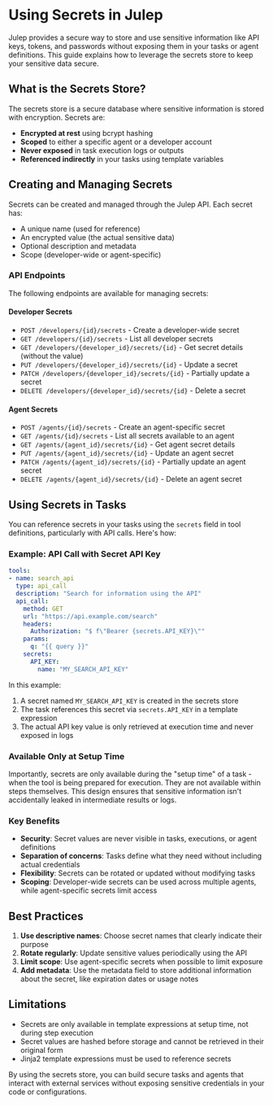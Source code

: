 # Using Secrets in Julep

Julep provides a secure way to store and use sensitive information like API keys, tokens, and passwords without exposing them in your tasks or agent definitions. This guide explains how to leverage the secrets store to keep your sensitive data secure.

## What is the Secrets Store?

The secrets store is a secure database where sensitive information is stored with encryption. Secrets are:

- **Encrypted at rest** using bcrypt hashing
- **Scoped** to either a specific agent or a developer account
- **Never exposed** in task execution logs or outputs
- **Referenced indirectly** in your tasks using template variables

## Creating and Managing Secrets

Secrets can be created and managed through the Julep API. Each secret has:

- A unique name (used for reference)
- An encrypted value (the actual sensitive data)
- Optional description and metadata
- Scope (developer-wide or agent-specific)

### API Endpoints

The following endpoints are available for managing secrets:

#### Developer Secrets

- `POST /developers/{id}/secrets` - Create a developer-wide secret
- `GET /developers/{id}/secrets` - List all developer secrets
- `GET /developers/{developer_id}/secrets/{id}` - Get secret details (without the value)
- `PUT /developers/{developer_id}/secrets/{id}` - Update a secret
- `PATCH /developers/{developer_id}/secrets/{id}` - Partially update a secret
- `DELETE /developers/{developer_id}/secrets/{id}` - Delete a secret

#### Agent Secrets

- `POST /agents/{id}/secrets` - Create an agent-specific secret
- `GET /agents/{id}/secrets` - List all secrets available to an agent
- `GET /agents/{agent_id}/secrets/{id}` - Get agent secret details
- `PUT /agents/{agent_id}/secrets/{id}` - Update an agent secret
- `PATCH /agents/{agent_id}/secrets/{id}` - Partially update an agent secret
- `DELETE /agents/{agent_id}/secrets/{id}` - Delete an agent secret

## Using Secrets in Tasks

You can reference secrets in your tasks using the `secrets` field in tool definitions, particularly with API calls. Here's how:

### Example: API Call with Secret API Key

```yaml
tools:
- name: search_api
  type: api_call
  description: "Search for information using the API"
  api_call:
    method: GET
    url: "https://api.example.com/search"
    headers:
      Authorization: "$ f\"Bearer {secrets.API_KEY}\""
    params:
      q: "{{ query }}"
    secrets:
      API_KEY:
        name: "MY_SEARCH_API_KEY"
```

In this example:
1. A secret named `MY_SEARCH_API_KEY` is created in the secrets store
2. The task references this secret via `secrets.API_KEY` in a template expression
3. The actual API key value is only retrieved at execution time and never exposed in logs

### Available Only at Setup Time

Importantly, secrets are only available during the "setup time" of a task - when the tool is being prepared for execution. They are not available within steps themselves. This design ensures that sensitive information isn't accidentally leaked in intermediate results or logs.

### Key Benefits

- **Security**: Secret values are never visible in tasks, executions, or agent definitions
- **Separation of concerns**: Tasks define what they need without including actual credentials
- **Flexibility**: Secrets can be rotated or updated without modifying tasks
- **Scoping**: Developer-wide secrets can be used across multiple agents, while agent-specific secrets limit access

## Best Practices

1. **Use descriptive names**: Choose secret names that clearly indicate their purpose
2. **Rotate regularly**: Update sensitive values periodically using the API
3. **Limit scope**: Use agent-specific secrets when possible to limit exposure
4. **Add metadata**: Use the metadata field to store additional information about the secret, like expiration dates or usage notes

## Limitations

- Secrets are only available in template expressions at setup time, not during step execution
- Secret values are hashed before storage and cannot be retrieved in their original form
- Jinja2 template expressions must be used to reference secrets

By using the secrets store, you can build secure tasks and agents that interact with external services without exposing sensitive credentials in your code or configurations.
